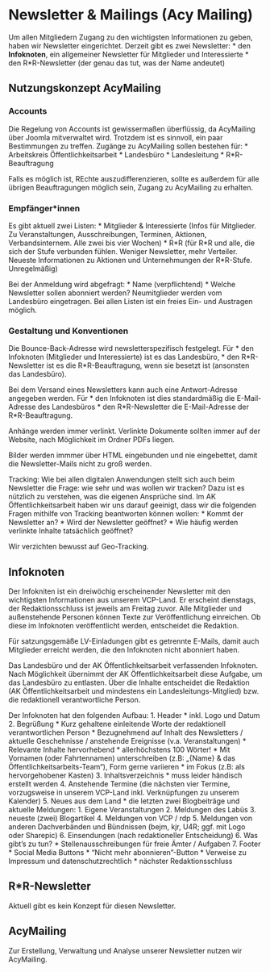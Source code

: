 # Newsletter & Mailings (Acy Mailing)

Um allen Mitgliedern Zugang zu den wichtigsten Informationen zu geben, haben wir Newsletter eingerichtet.
Derzeit gibt es zwei Newsletter: 
* den __Infoknoten__, ein allgemeiner Newsletter für Mitglieder und Interessierte
* den R\*R-Newsletter (der genau das tut, was der Name andeutet)

## Nutzungskonzept AcyMailing

### Accounts

Die Regelung von Accounts ist gewissermaßen überflüssig, da AcyMailing über Joomla mitverwaltet wird.
Trotzdem ist es sinnvoll, ein paar Bestimmungen zu treffen. Zugänge zu AcyMailing sollen bestehen für: 
* Arbeitskreis Öffentlichkeitsarbeit
* Landesbüro 
* Landesleitung
* R\*R-Beauftragung

Falls es möglich ist, REchte auszudifferenzieren, sollte es außerdem für alle übrigen Beauftragungen möglich sein, Zugang zu AcyMailing zu erhalten.

### Empfänger\*innen

Es gibt aktuell zwei Listen: 
* Mitglieder & Interessierte (Infos für Mitglieder. Zu Veranstaltungen, Ausschreibungen, Terminen, Aktionen, Verbandsinternem. Alle zwei bis vier Wochen)
* R\*R (für R\*R und alle, die sich der Stufe verbunden fühlen. Weniger Newsletter, mehr Verteiler. Neueste Informationen zu Aktionen und Unternehmungen der R\*R-Stufe. Unregelmäßig)

Bei der Anmeldung wird abgefragt: 
* Name (verpflichtend)
* Welche Newsletter sollen abonniert werden? 
Neumitglieder werden vom Landesbüro eingetragen. Bei allen Listen ist ein freies Ein- und Austragen möglich.

### Gestaltung und Konventionen

Die Bounce-Back-Adresse wird newsletterspezifisch festgelegt. Für 
* den Infoknoten (Mitglieder und Interessierte) ist es das Landesbüro, 
* den R\*R-Newsletter ist es die R\*R-Beauftragung, wenn sie besetzt ist (ansonsten das Landesbüro).

Bei dem Versand eines Newsletters kann auch eine Antwort-Adresse angegeben werden. Für 
* den Infoknoten ist dies standardmäßig die E-Mail-Adresse des Landesbüros
* den R*R-Newsletter die E-Mail-Adresse der R\*R-Beauftragung.

Anhänge werden immer verlinkt. Verlinkte Dokumente sollten immer auf der Website, nach Möglichkeit im Ordner PDFs liegen.

Bilder werden immmer über HTML eingebunden und nie eingebettet, damit die Newsletter-Mails nicht zu groß werden.

Tracking: Wie bei allen digitalen Anwendungen stellt sich auch beim Newsletter die Frage: wie sehr und was wollen wir tracken? Dazu ist es nützlich zu verstehen, was die eigenen Ansprüche sind.
Im AK Öffentlichkeitsarbeit haben wir uns darauf geeinigt, dass wir die folgenden Fragen mithilfe von Tracking beantworten können wollen: 
* Kommt der Newsletter an? 
* Wird der Newsletter geöffnet? 
* Wie häufig werden verlinkte Inhalte tatsächlich geöffnet? 

Wir verzichten bewusst auf Geo-Tracking. 

## Infoknoten

Der Infokniten ist ein dreiwöchig erscheinender Newsletter mit den wichtigsten Informationen aus unserem VCP-Land.
Er erscheint dienstags, der Redaktionsschluss ist jeweils am Freitag zuvor.
Alle Mitglieder und außenstehende Personen können Texte zur Veröffentlichung einreichen. Ob diese im Infoknoten veröffentlicht werden, entscheidet die Redaktion.

Für satzungsgemäße LV-Einladungen gibt es getrennte E-Mails, damit auch Mitglieder erreicht werden, die den Infoknoten nicht abonniert haben.

Das Landesbüro und der AK Öffentlichkeitsarbeit verfassenden Infoknoten. Nach Möglichkeit übernimmt der AK Öffentlichkeitsarbeit diese Aufgabe, um das Landesbüro zu entlasten.
Über die Inhalte entscheidet die Redaktion (AK Öffentlichkeitsarbeit und mindestens ein Landesleitungs-Mitglied) bzw. die redaktionell verantwortliche Person. 

Der Infoknoten hat den folgenden Aufbau: 
1. Header 
    * inkl. Logo und Datum
2. Begrüßung 
    * Kurz gehaltene einleitende Worte der redaktionell verantwortlichen Person
    * Bezugnehmend auf Inhalt des Newsletters / aktuelle Geschehnisse / anstehende Ereignisse (v.a. Veranstaltungen)
    * Relevante Inhalte hervorhebend
    * allerhöchstens 100 Wörter!
    * Mit Vornamen (oder Fahrtennamen) unterschreiben (z.B: „{Name} & das Öffentlichkeitsarbeits-Team“), Form gerne variieren
    * im Fokus (z.B: als hervorgehobener Kasten)
3. Inhaltsverzeichnis
    * muss leider händisch erstellt werden
4. Anstehende Termine (die nächsten vier Termine, vorzugsweise in unserem VCP-Land inkl. Verknüpfungen zu unserem Kalender)
5. Neues aus dem Land 
    * die letzten zwei Blogbeiträge und aktuelle Meldungen: 
    1.	Eigene Veranstaltungen 
    2.	Meldungen des Labüs 
    3.	neueste (zwei) Blogartikel
    4.	Meldungen von VCP / rdp
    5.	Meldungen von anderen Dachverbänden und Bündnissen (bejm, kjr, U4R; ggf. mit Logo oder Sharepic)
    6.	Einsendungen (nach redaktioneller Entscheidung)
6. Was gibt's zu tun? 
    * Stellenausschreibungen für freie Ämter / Aufgaben
7. Footer 
    * Social Media Buttons
    * "Nicht mehr abonnieren"-Button
    * Verweise zu Impressum und datenschutzrechtlich
    * nächster Redaktionsschluss

## R\*R-Newsletter

Aktuell gibt es kein Konzept für diesen Newsletter.

## AcyMailing
Zur Erstellung, Verwaltung und Analyse unserer Newsletter nutzen wir AcyMailing.
